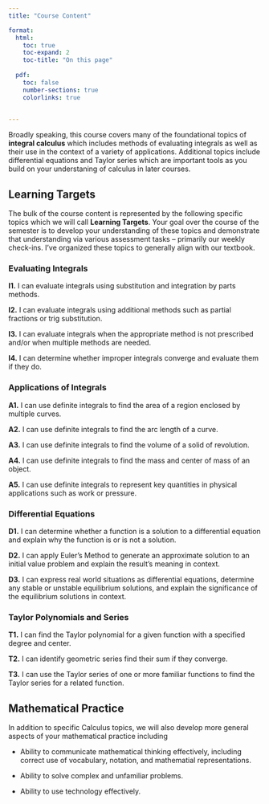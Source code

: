 ```yaml
---
title: "Course Content"

format:
  html: 
    toc: true
    toc-expand: 2
    toc-title: "On this page"
  
  pdf: 
    toc: false
    number-sections: true
    colorlinks: true 
  

---
```

Broadly speaking, this course covers many of the foundational topics of **integral calculus** which includes methods of evaluating integrals as well as their use in the context of a variety of applications.  Additional topics include differential equations and Taylor series which are important tools as you build on your understaning of calculus in later courses.




## Learning Targets
The bulk of the course content is represented by the following specific topics which we will call **Learning Targets**. Your goal over the course of the semester is to develop your understanding of these topics and demonstrate that understanding via various assessment tasks -- primarily our weekly check-ins. I've organized these topics to generally align with our textbook.

### Evaluating Integrals

**I1.** I can evaluate integrals using substitution and integration by parts methods.

**I2.** I can evaluate integrals using additional methods such as partial fractions or trig substitution.

**I3.** I can evaluate integrals when the appropriate method is not prescribed and/or when multiple methods are needed.

**I4.** I can determine whether improper integrals converge and evaluate them if they do.

### Applications of Integrals

**A1.** I can use definite integrals to find the area of a region enclosed by multiple curves.

**A2.** I can use definite integrals to find the arc length of a curve.

**A3.** I can use definite integrals to find the volume of a solid of revolution.

**A4.** I can use definite integrals to find the mass and center of mass of an object.

**A5.** I can use definite integrals to represent key quantities in physical applications such as work or pressure.

### Differential Equations

**D1.** I can determine whether a function is a solution to a differential equation and explain why the function is or is not a solution.

**D2.** I can apply Euler's Method to generate an approximate solution to an initial value problem and explain the result's meaning in context.

**D3.** I can express real world situations as differential equations, determine any stable or unstable equilibrium solutions, and explain the significance of the equilibrium solutions in context.

### Taylor Polynomials and Series

**T1.** I can find the Taylor polynomial for a given function with a specified degree and center.

**T2.** I can identify geometric series find their sum if they converge.

**T3.** I can use the Taylor series of one or more familiar functions to find the Taylor series for a related function.


## Mathematical Practice
In addition to specific Calculus topics, we will also develop more general aspects of your mathematical practice including

- Ability to communicate mathematical thinking effectively, including correct use of vocabulary, notation, and mathematial representations.

- Ability to solve complex and unfamiliar problems.

- Ability to use technology effectively.
